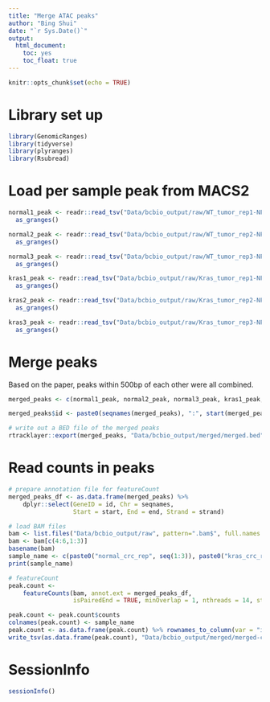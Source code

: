 ```yaml
---
title: "Merge ATAC peaks"
author: "Bing Shui"
date: "`r Sys.Date()`"
output: 
  html_document:
    toc: yes
    toc_float: true
---
```


```r
knitr::opts_chunk$set(echo = TRUE)
```

# Library set up
```r
library(GenomicRanges)
library(tidyverse)
library(plyranges)
library(Rsubread)
```

# Load per sample peak from MACS2
```r
normal1_peak <- readr::read_tsv("Data/bcbio_output/raw/WT_tumor_rep1-NF_peaks.narrowPeak", col_names=c("seqnames", "start", "end", "name", "score", "strand", "signalValue", "-log10(pValue)", "-log10(qValue)", "peak")) %>% select(-strand) %>%
  as_granges()

normal2_peak <- readr::read_tsv("Data/bcbio_output/raw/WT_tumor_rep2-NF_peaks.narrowPeak", col_names=c("seqnames", "start", "end", "name", "score", "strand", "signalValue", "-log10(pValue)", "-log10(qValue)", "peak")) %>% select(-strand) %>%
  as_granges()

normal3_peak <- readr::read_tsv("Data/bcbio_output/raw/WT_tumor_rep3-NF_peaks.narrowPeak", col_names=c("seqnames", "start", "end", "name", "score", "strand", "signalValue", "-log10(pValue)", "-log10(qValue)", "peak")) %>% select(-strand) %>%
  as_granges()

kras1_peak <- readr::read_tsv("Data/bcbio_output/raw/Kras_tumor_rep1-NF_peaks.narrowPeak", col_names=c("seqnames", "start", "end", "name", "score", "strand", "signalValue", "-log10(pValue)", "-log10(qValue)", "peak")) %>% select(-strand) %>%
  as_granges()

kras2_peak <- readr::read_tsv("Data/bcbio_output/raw/Kras_tumor_rep2-NF_peaks.narrowPeak", col_names=c("seqnames", "start", "end", "name", "score", "strand", "signalValue", "-log10(pValue)", "-log10(qValue)", "peak")) %>% select(-strand) %>%
  as_granges()

kras3_peak <- readr::read_tsv("Data/bcbio_output/raw/Kras_tumor_rep3-NF_peaks.narrowPeak", col_names=c("seqnames", "start", "end", "name", "score", "strand", "signalValue", "-log10(pValue)", "-log10(qValue)", "peak")) %>% select(-strand) %>%
  as_granges()
```

# Merge peaks
Based on the paper, peaks within 500bp of each other were all combined.
```r
merged_peaks <- c(normal1_peak, normal2_peak, normal3_peak, kras1_peak, kras2_peak, kras3_peak) %>% GenomicRanges::reduce(min.gapwidth = 500)

merged_peaks$id <- paste0(seqnames(merged_peaks), ":", start(merged_peaks), "-", end(merged_peaks))

# write out a BED file of the merged peaks
rtracklayer::export(merged_peaks, "Data/bcbio_output/merged/merged.bed")
```

# Read counts in peaks
```r
# prepare annotation file for featureCount
merged_peaks_df <- as.data.frame(merged_peaks) %>%
    dplyr::select(GeneID = id, Chr = seqnames,
                  Start = start, End = end, Strand = strand)

# load BAM files
bam <- list.files("Data/bcbio_output/raw", pattern=".bam$", full.names = TRUE)
bam <- bam[c(4:6,1:3)]
basename(bam)
sample_name <- c(paste0("normal_crc_rep", seq(1:3)), paste0("kras_crc_rep", seq(1:3)))
print(sample_name)

# featureCount
peak.count <-
    featureCounts(bam, annot.ext = merged_peaks_df,
                  isPairedEnd = TRUE, minOverlap = 1, nthreads = 14, strandSpecific = 0)

peak.count <- peak.count$counts
colnames(peak.count) <- sample_name
peak.count <- as.data.frame(peak.count) %>% rownames_to_column(var = "id")
write_tsv(as.data.frame(peak.count), "Data/bcbio_output/merged/merged-counts.tsv")
```

# SessionInfo
```r
sessionInfo()
```